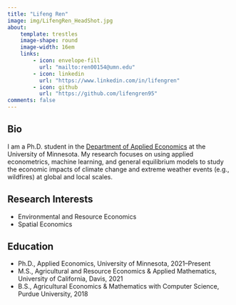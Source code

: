 ```yaml
---
title: "Lifeng Ren"
image: img/LifengRen_HeadShot.jpg
about: 
    template: trestles
    image-shape: round
    image-width: 16em
    links:
        - icon: envelope-fill
          url: "mailto:ren00154@umn.edu"
        - icon: linkedin
          url: "https://www.linkedin.com/in/lifengren"
        - icon: github
          url: "https://github.com/lifengren95"
comments: false
---
```

## Bio

I am a Ph.D. student in the [Department of Applied Economics](https://apec.umn.edu/) at the University of Minnesota. My research focuses on using applied econometrics, machine learning, and general equilibrium models to study the economic impacts of climate change and extreme weather events (e.g., wildfires) at global and local scales.

## Research Interests
- Environmental and Resource Economics
- Spatial Economics

## Education
-  Ph.D., Applied Economics, University of Minnesota, 2021–Present
-  M.S., Agricultural and Resource Economics & Applied Mathematics, University of California, Davis, 2021
-  B.S., Agricultural Economics & Mathematics with Computer Science, Purdue University, 2018